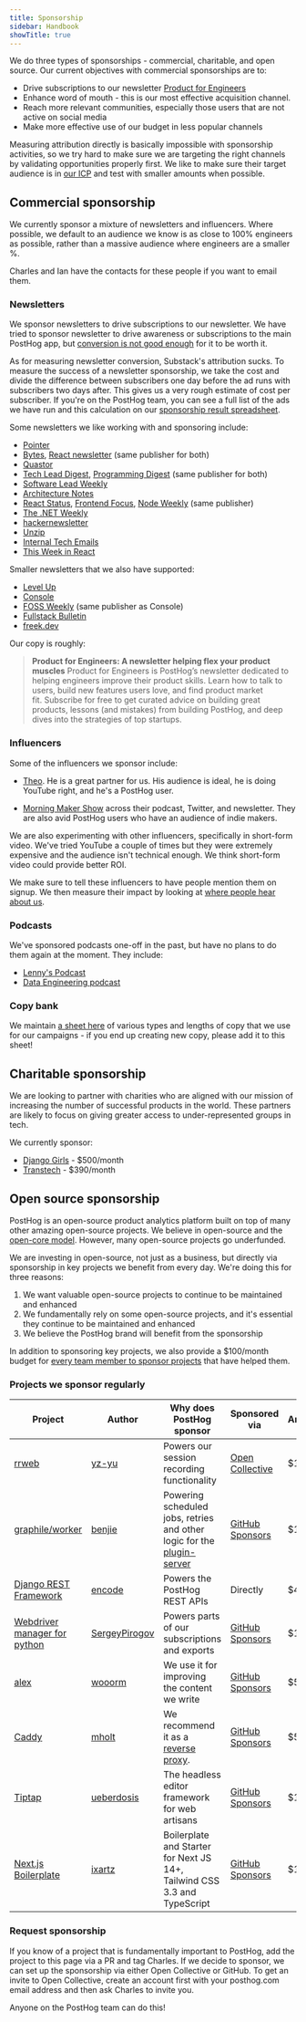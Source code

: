 ```yaml
---
title: Sponsorship
sidebar: Handbook
showTitle: true
---
```


We do three types of sponsorships - commercial, charitable, and open source. Our current objectives with commercial sponsorships are to:

- Drive subscriptions to our newsletter [Product for Engineers](https://newsletter.posthog.com/)
- Enhance word of mouth - this is our most effective acquisition channel.
- Reach more relevant communities, especially those users that are not active on social media
- Make more effective use of our budget in less popular channels 

Measuring attribution directly is basically impossible with sponsorship activities, so we try hard to make sure we are targeting the right channels by validating opportunities properly first. We like to make sure their target audience is in [our ICP](/handbook/who-we-are-building-for) and test with smaller amounts when possible.

## Commercial sponsorship

We currently sponsor a mixture of newsletters and influencers. Where possible, we default to an audience we know is as close to 100% engineers as possible, rather than a massive audience where engineers are a smaller %.

Charles and Ian have the contacts for these people if you want to email them. 

### Newsletters

We sponsor newsletters to drive subscriptions to our newsletter. We have tried to sponsor newsletter to drive awareness or subscriptions to the main PostHog app, but [conversion is not good enough](https://us.posthog.com/project/2/dashboard/114489) for it to be worth it.

As for measuring newsletter conversion, Substack's attribution sucks. To measure the success of a newsletter sponsorship, we take the cost and divide the difference between subscribers one day before the ad runs with subscribers two days after. This gives us a very rough estimate of cost per subscriber. If you're on the PostHog team, you can see a full list of the ads we have run and this calculation on our [sponsorship result spreadsheet](https://docs.google.com/spreadsheets/d/1CxuZ9G4JIcCeQyQhulpK75_doxjfGI7a0gy3Igk2Ik0/edit).

Some newsletters we like working with and sponsoring include:

- [Pointer](https://www.pointer.io/)
- [Bytes](https://bytes.dev/), [React newsletter](https://reactnewsletter.com/) (same publisher for both)
- [Quastor](https://www.quastor.org/)
- [Tech Lead Digest](https://techleaddigest.net/), [Programming Digest](https://programmingdigest.net/) (same publisher for both)
- [Software Lead Weekly](https://softwareleadweekly.com/)
- [Architecture Notes](https://architecturenotes.co/)
- [React Status](https://react.statuscode.com/), [Frontend Focus](https://frontendfoc.us/), [Node Weekly](https://nodeweekly.com/) (same publisher)
- [The .NET Weekly](https://www.milanjovanovic.tech/)
- [hackernewsletter](https://hackernewsletter.com/)
- [Unzip](https://unzip.dev/)
- [Internal Tech Emails](https://www.techemails.com/)
- [This Week in React](https://thisweekinreact.com/)

Smaller newsletters that we also have supported:

- [Level Up](https://levelup.patkua.com/)
- [Console](https://console.dev/)
- [FOSS Weekly](https://fossweekly.beehiiv.com/) (same publisher as Console) 
- [Fullstack Bulletin](https://fullstackbulletin.com/)
- [freek.dev](https://freek.dev/)

Our copy is roughly:

> **Product for Engineers: A newsletter helping flex your product muscles**
> Product for Engineers is PostHog’s newsletter dedicated to helping engineers improve their product skills. Learn how to talk to users, build new features users love, and find product market fit. Subscribe for free to get curated advice on building great products, lessons (and mistakes) from building PostHog, and deep dives into the strategies of top startups.

### Influencers

Some of the influencers we sponsor include:

- [Theo](https://www.youtube.com/watch?v=6xXSsu0YXWo). He is a great partner for us. His audience is ideal, he is doing YouTube right, and he's a PostHog user.

- [Morning Maker Show](https://morningmakershow.com/) across their podcast, Twitter, and newsletter. They are also avid PostHog users who have an audience of indie makers. 

We are also experimenting with other influencers, specifically in short-form video. We've tried YouTube a couple of times but they were extremely expensive and the audience isn't technical enough. We think short-form video could provide better ROI. 

We make sure to tell these influencers to have people mention them on signup. We then measure their impact by looking at [where people hear about us](https://us.posthog.com/project/2/insights/jdJgByZC). 

### Podcasts

We've sponsored podcasts one-off in the past, but have no plans to do them again at the moment. They include:

- [Lenny's Podcast](https://www.lennyspodcast.com/)
- [Data Engineering podcast](https://www.dataengineeringpodcast.com/)

### Copy bank

We maintain [a sheet here](https://docs.google.com/spreadsheets/d/1VOwyDs8qmXw38KgCiPeJMIGS-SedSAZLXfb2zvB_1jE/edit#gid=0) of various types and lengths of copy that we use for our campaigns - if you end up creating new copy, please add it to this sheet!

## Charitable sponsorship

We are looking to partner with charities who are aligned with our mission of increasing the number of successful products in the world. These partners are likely to focus on giving greater access to under-represented groups in tech.  

We currently sponsor:

- [Django Girls](https://djangogirls.org/en/) - $500/month
- [Transtech](https://transtechsocial.org/) - $390/month

## Open source sponsorship

PostHog is an open-source product analytics platform built on top of many other amazing open-source projects. We believe in open-source and the [open-core model](https://en.wikipedia.org/wiki/Open-core_model). However, many open-source projects go underfunded.

We are investing in open-source, not just as a business, but directly via sponsorship in key projects we benefit from every day. We're doing this for three reasons:

1. We want valuable open-source projects to continue to be maintained and enhanced
2. We fundamentally rely on some open-source projects, and it's essential they continue to be maintained and enhanced
3. We believe the PostHog brand will benefit from the sponsorship

In addition to sponsoring key projects, we also provide a $100/month budget for [every team member to sponsor projects](/handbook/people/spending-money#open-source-sponsorship-for-individuals) that have helped them.

### Projects we sponsor regularly

| Project               | Author     | Why does PostHog sponsor                                                  | Sponsored via                           | Amount/month           |
| ---------------------------- | ---------- | ------------------------------------------------------------------------- | --------------------------------------- | ---------------------- |
| [rrweb]                      | [yz-yu]    | Powers our session recording functionality                                | [Open Collective][open-collective]      | $1000                   |
| [graphile/worker]            | [benjie]   | Powering scheduled jobs, retries and other logic for the [plugin-server]  | [GitHub Sponsors][github-sponsors]      | $100                   |
| [Django REST Framework][drf] | [encode]   | Powers the PostHog REST APIs                                              | Directly                                | $400                   |
| [Webdriver manager for python] | [SergeyPirogov]   | Powers parts of our subscriptions and exports                    | [GitHub Sponsors][github-sponsors]      | $15                     |
| [alex]                       | [wooorm]   | We use it for improving the content we write                              | [GitHub Sponsors][github-sponsors]      | $5                     |
| [Caddy]                      | [mholt]   | We recommend it as a [reverse proxy](/docs/advanced/proxy#deploying-a-reverse-proxy). | [GitHub Sponsors][github-sponsors]      | $50                     |
| [Tiptap]                     | [ueberdosis]   | The headless editor framework for web artisans                        | [GitHub Sponsors][github-sponsors]      | $149                     |
| [Next.js Boilerplate]                     | [ixartz]   | Boilerplate and Starter for Next JS 14+, Tailwind CSS 3.3 and TypeScript                        | [GitHub Sponsors][github-sponsors]      | $100                     |




<!-- projects -->
[rrweb]: https://github.com/rrweb-io/rrweb
[graphile/worker]: https://github.com/graphile/worker
[drf]: https://github.com/encode/django-rest-framework
[alex]: https://github.com/get-alex/alex
[Webdriver manager for python]: https://github.com/SergeyPirogov/webdriver_manager
[Caddy]: https://github.com/caddyserver/caddy
[Tiptap]: https://github.com/ueberdosis/tiptap
[Next.js Boilerplate]: https://github.com/ixartz/Next-js-Boilerplate

<!-- authors -->
[yz-yu]: https://github.com/yz-yu
[benjie]: https://github.com/benjie
[encode]: https://github.com/encode
[wooorm]: https://github.com/wooorm
[SergeyPirogov]: https://github.com/SergeyPirogov
[mholt]: https://github.com/mholt
[ueberdosis]: https://github.com/ueberdosis
[ixartz]: https://github.com/ixartz

<!-- other links -->
[github-sponsors]: https://github.com/orgs/PostHog/sponsoring
[open-collective]: https://opencollective.com/posthog
[plugin-server]: https://github.com/PostHog/plugin-server

### Request sponsorship

If you know of a project that is fundamentally important to PostHog, add the project to this page via a PR and tag Charles. If we decide to sponsor, we can set up the sponsorship via either Open Collective or GitHub. To get an invite to Open Collective, create an account first with your posthog.com email address and then ask Charles to invite you. 

Anyone on the PostHog team can do this!
